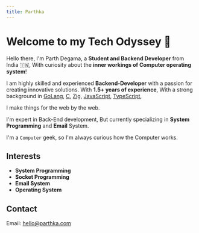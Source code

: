 ```yaml
---
title: Parthka
---
```


# Welcome to my Tech Odyssey 🚀

Hello there, I'm Parth Degama, a **Student and Backend Developer** from India 🇮🇳, With curiosity about the **inner workings of Computer operating system**!

I am highly skilled and experienced **Backend-Developer** with a passion for creating innovative solutions. With **1.5+ years of experience**, With a strong background in [GoLang](https://go.dev/), [C](https://en.wikipedia.org/wiki/C_(programming_language)), [Zig](https://ziglang.org/), [JavaScript](https://developer.mozilla.org/en-US/docs/Learn/JavaScript), [TypeScript](https://www.typescriptlang.org/),

I make things for the web by the web.

I'm expert in Back-End development, But currently specializing in **System Programming** and **Email** System.

I'm a `Computer` geek, so I'm always curious how the Computer works.

## Interests
- **System Programming**
- **Socket Programming**
- **Email System**
- **Operating System**

## Contact
Email: [hello@parthka.com](mailto:hello@parthka.com)
